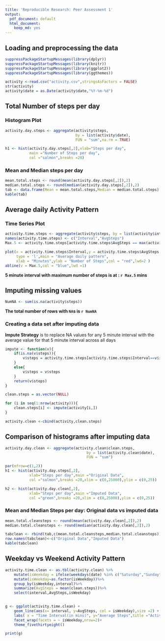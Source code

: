 ```yaml
---
title: 'Reproducible Research: Peer Assessment 1'
output:
  pdf_document: default
  html_document:
    keep_md: yes
---
```



## Loading and preprocessing the data
```r
suppressPackageStartupMessages(library(dplyr))
suppressPackageStartupMessages(library(knitr))
suppressPackageStartupMessages(library(ggplot2))
suppressPackageStartupMessages(library(ggthemes))
```

```r
activity <-read.csv("activity.csv",stringsAsFactors = FALSE)
str(activity)
activity$date = as.Date(activity$date,"%Y-%m-%d")

``` 

## Total Number of steps per day 

### Histogram Plot
```r

activity.day.steps <- aggregate(activity$steps, 
                                by = list(activity$date),
                                FUN = "sum",na.rm = TRUE)

h1 <- hist(activity.day.steps[,2],xlab="Steps per day",
           main ="Number of Steps per day",
           col ="salmon",breaks =20)

```

### Mean and Median steps per day
```r
mean.total.steps <- round(mean(activity.day.steps[,2]),2)
median.total.steps <- round(median(activity.day.steps[,2]),2)
tab <- data.frame(Mean = mean.total.steps,Median = median.total.steps)
kable(tab)
```
 

## Average daily Activity Pattern

### Time Series Plot
```r

activity.time.steps <- aggregate(activity$steps, by = list(activity$interval),FUN = "mean",na.rm = TRUE)
names(activity.time.steps) <- c("Interval","AvgSteps")
Max.5 <- activity.time.steps[activity.time.steps$AvgSteps == max(activity.time.steps$AvgSteps),1 ]

plot(x = activity.time.steps$Interval,y = activity.time.steps$AvgSteps,
     type = 'l',main = "Average daily pattern",
     xlab = "Minutes",ylab = "Number of Steps",col = "red",lwd=2 )
abline(v = Max.5,col = "blue",lwd =1)
```
**5 minute interval with maximum number of steps is at : `r Max.5` mins**


## Imputing missing values

```r
NumNA <- sum(is.na(activity$steps))
```

**The total number of rows with `NA`s is `r NumNA`**

### Creating a data set after imputing data

**Impute Strategy** is to replace NA values for any 5 minute interval with the average value for that 5 minute interval across all days

```r
impute <- function(v){
    if(is.na(v$steps)){
        v$steps = activity.time.steps[activity.time.steps$Interval==v$interval,2]
    }
    else{
        v$steps = v$steps
    } 
    return(v$steps)
}

clean.steps = as.vector(NULL)

for (i in seq(1:nrow(activity))){
    clean.steps[i] <- impute(activity[i,])
}

activity.clean <-cbind(activity,clean.steps)

```

## Comparison of histograms after imputing data

```r
activity.day.clean <- aggregate(activity.clean$clean.steps,
                                     by = list(activity.clean$date),
                                     FUN = "sum")

par(mfrow=c(1,2))
h1 <- hist(activity.day.steps[,2],
           xlab="Steps per day",main ="Original Data",
           col ="salmon",breaks =20,xlim = c(0,25000),ylim = c(0,25))

h2 <- hist(activity.day.clean[,2],
           xlab="Steps per day",main ="Imputed Data",
           col ="green",breaks =20,xlim = c(0,25000),ylim = c(0,25))

```

### Mean and Median Steps per day: Original data vs imputed data

```r

mean.total.cleansteps <- round(mean(activity.day.clean[,2]),2)
median.total.cleansteps <- round(median(activity.day.clean[,2]),2)

tabclean <- rbind(tab,c(mean.total.cleansteps,median.total.cleansteps))
row.names(tabclean)<-c("Original Data","Imputed Data")
kable(tabclean)
```
 

## Weekday vs Weekend Activity Pattern

```r

activity.time.clean <- as.tbl(activity.clean) %>%
    mutate(isWeekday = ifelse(weekdays(date) %in% c("Saturday","Sunday"),"Weekend","Weekday"))%>%
    mutate(isWeekday=as.factor(isWeekday))%>%
    group_by(isWeekday,interval)%>%
    summarize(AvgSteps = mean(clean.steps))%>%
    select(interval,AvgSteps,isWeekday)

    
g <- ggplot(activity.time.clean) +
    geom_line(aes(x= interval, y=AvgSteps, col = isWeekday),size =2) +
    labs( x = "Time Interval(in mins)", y="Average Steps",title ="Activity Pattern") +
    facet_wrap(facets = ~ isWeekday,nrow=2)+
    theme_fivethirtyeight()

print(g)

```
